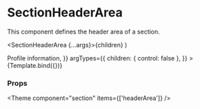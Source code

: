 
<Meta
  title="Components/Section/SectionHeaderArea"
  component={SectionHeaderArea}
/>

# SectionHeaderArea

This component defines the header area of a section.

  <SectionHeaderArea {...args}>{children}</SectionHeaderArea>
)

<Canvas>
  <Story
    name="Default"
    args={{
      children: <SectionHeaderTitle>Profile information</SectionHeaderTitle>,
    }}
    argTypes={{
      children: { control: false },
    }}
  >
    {Template.bind({})}
  </Story>
</Canvas>

### Props

<ArgsTable story="Default" />



<Theme component="section" items={['headerArea']} />
